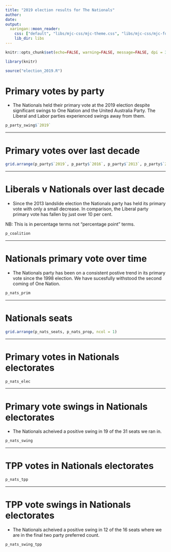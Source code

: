 ```yaml
---
title: "2019 election results for The Nationals"
author: 
date: 
output:
  xaringan::moon_reader:
    css: ["default", "libs/mjc-css/mjc-theme.css", "libs/mjc-css/mjc-fonts.css"]
    lib_dir: libs
---
```


```r

knitr::opts_chunk$set(echo=FALSE, warning=FALSE, message=FALSE, dpi = 300, fig.height = 5)

library(knitr)

source("election_2019.R")
```

# Primary votes by party

- The Nationals held their primary vote at the 2019 election despite significant swings to One Nation and the United Australia Party. The Liberal and Labor parties experienced swings away from them. 

``` r
p_party_swing$`2019`
```

---

# Primary votes over last decade
  
``` r
grid.arrange(p_party$`2019`, p_party$`2016`, p_party$`2013`, p_party$`2010`, ncol = 2)
```

---
  
# Liberals v Nationals over last decade

- Since the 2013 landslide election the Nationals party has held its primary vote with only a small decrease. In comparison, the Liberal party primary vote has fallen by just over 10 per cent. 

NB: This is in percentage terms not "percentage point" terms. 
  
``` r
p_coalition
```

---
  
# Nationals primary vote over time

- The Nationals party has been on a consistent postive trend in its primary vote since the 1998 election. We have sucesfully withstood the second coming of One Nation.
  
``` r
p_nats_prim
```

---
  
# Nationals seats 
  
``` r
grid.arrange(p_nats_seats, p_nats_prop, ncol = 1)
```

---
  
# Primary votes in Nationals electorates
  
``` r
p_nats_elec
```

---
  
# Primary vote swings in Nationals electorates

- The Nationals acheived a positive swing in 19 of the 31 seats we ran in.
  
``` r
p_nats_swing
```

---

# TPP votes in Nationals electorates
  
``` r
p_nats_tpp
```

---
  
# TPP vote swings in Nationals electorates

- The Nationals acheived a positive swing in 12 of the 16 seats where we are in the final two party preferred count.
  
``` r
p_nats_swing_tpp
```

